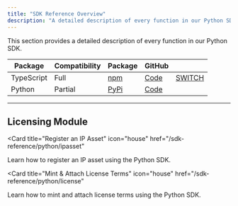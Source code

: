 ```yaml
---
title: "SDK Reference Overview"
description: "A detailed description of every function in our Python SDK"
---
```


This section provides a detailed description of every function in our Python SDK.

| Package                                                        | Compatibility                                                 | Package                                                                                                 | GitHub                                                                                                             |                          |
| -------------------------------------------------------------- | ------------------------------------------------------------- | ------------------------------------------------------------------------------------------------------- | ------------------------------------------------------------------------------------------------------------------ | ------------------------ |
| <Icon icon="screwdriver-wrench" iconType="solid" /> TypeScript | <Icon icon="check" iconType="solid" /> Full                   | <Icon icon="box-open" iconType="solid" /> [npm](https://www.npmjs.com/package/@story-protocol/core-sdk) | <Icon icon="arrow-up-right-from-square" iconType="solid" /> [Code](https://github.com/storyprotocol/sdk/tree/main) | [SWITCH](/sdk-reference) |
| <Icon icon="python" iconType="solid" /> Python                 | <Icon icon="triangle-exclamation" iconType="solid" /> Partial | <Icon icon="box-open" iconType="solid" /> [PyPi](https://pypi.org/project/story-protocol-python-sdk)    | <Icon icon="arrow-up-right-from-square" iconType="solid" /> [Code](https://github.com/storyprotocol/python-sdk)    |                          |

---

## Licensing Module

<CardGroup cols={2}>

<Card
  title="Register an IP Asset"
  icon="house"
  href="/sdk-reference/python/ipasset"
>
  Learn how to register an IP asset using the Python SDK.
</Card>

<Card
  title="Mint & Attach License Terms"
  icon="house"
  href="/sdk-reference/python/license"
>
  Learn how to mint and attach license terms using the Python SDK.
</Card>

</CardGroup>
